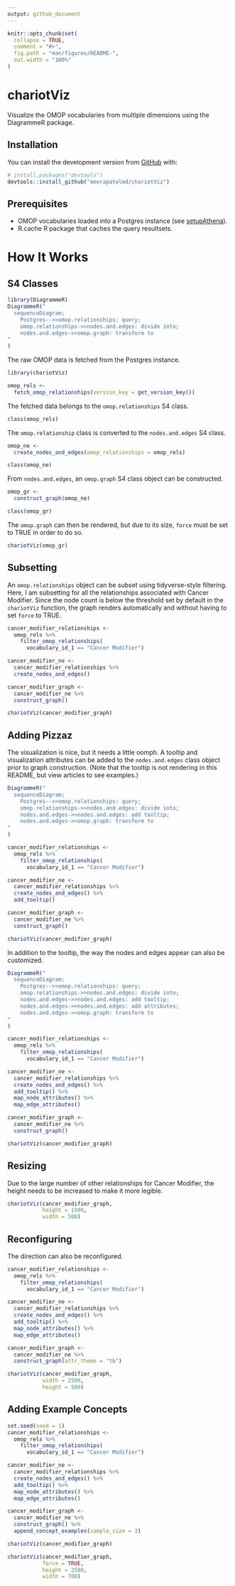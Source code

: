 ```yaml
---
output: github_document
---
```


<!-- README.md is generated from README.Rmd. Please edit that file -->

```r
knitr::opts_chunk$set(
  collapse = TRUE,
  comment = "#>",
  fig.path = "man/figures/README-",
  out.width = "100%"
)
```

# chariotViz

Visualize the OMOP vocabularies from multiple dimensions using the DiagrammeR package.  

## Installation

You can install the development version from [GitHub](https://github.com/) with:

``` r
# install.packages("devtools")
devtools::install_github("meerapatelmd/chariotViz")
```

## Prerequisites  

* OMOP vocabularies loaded into a Postgres instance (see [setupAthena](http://github.com/meerapatelmd/setupAthena)).  
* R.cache R package that caches the query resultsets.    


# How It Works  

## S4 Classes  

```r
library(DiagrammeR)
DiagrammeR("
  sequenceDiagram;
    Postgres-->>omop.relationships: query; 
    omop.relationships->>nodes.and.edges: divide into;
    nodes.and.edges->>omop.graph: transform to
"
)
```

The raw OMOP data is fetched from the Postgres instance.  

```r
library(chariotViz)

omop_rels <- 
  fetch_omop_relationships(version_key = get_version_key())
```

The fetched data belongs to the `omop.relationships` S4 class.  

```r
class(omop_rels)
```

The `omop.relationship` class is converted to the `nodes.and.edges` S4 
class. 

```r
omop_ne <- 
  create_nodes_and_edges(omop_relationships = omop_rels)

class(omop_ne)
```

From `nodes.and.edges`, an `omop.graph` S4 class object can be constructed.  

```r
omop_gr <- 
  construct_graph(omop_ne)

class(omop_gr)
```

The `omop.graph` can then be rendered, but due to its size, `force` must 
be set to TRUE in order to do so.  

```r
chariotViz(omop_gr)
```

## Subsetting   

An `omop.relationships` object can be subset using tidyverse-style filtering. 
Here, I am subsetting for all the relationships associated with Cancer Modifier. 
Since the node count is below the threshold set by default in the `chariotViz` function, 
the graph renders automatically and without having to set `force` to TRUE.  

```r
cancer_modifier_relationships <- 
  omop_rels %>% 
    filter_omop_relationships(
      vocabulary_id_1 == "Cancer Modifier")

cancer_modifier_ne <- 
  cancer_modifier_relationships %>% 
  create_nodes_and_edges()

cancer_modifier_graph <- 
  cancer_modifier_ne %>% 
  construct_graph()

chariotViz(cancer_modifier_graph)
```


## Adding Pizzaz  

The visualization is nice, but it needs a little oomph. A tooltip and 
visualization attributes can be added to the `nodes.and.edges` class object 
prior to graph construction. (Note that the tooltip is not rendering in this 
README, but view articles to see examples.)    

```r
DiagrammeR("
  sequenceDiagram;
    Postgres-->>omop.relationships: query; 
    omop.relationships->>nodes.and.edges: divide into;
    nodes.and.edges->>nodes.and.edges: add tooltip;
    nodes.and.edges->>omop.graph: transform to
"
)
```

```r
cancer_modifier_relationships <- 
  omop_rels %>% 
    filter_omop_relationships(
      vocabulary_id_1 == "Cancer Modifier")

cancer_modifier_ne <- 
  cancer_modifier_relationships %>% 
  create_nodes_and_edges() %>% 
  add_tooltip()

cancer_modifier_graph <- 
  cancer_modifier_ne %>% 
  construct_graph()

chariotViz(cancer_modifier_graph)
```

In addition to the tooltip, the way the nodes and edges 
appear can also be customized.  

```r
DiagrammeR("
  sequenceDiagram;
    Postgres-->>omop.relationships: query; 
    omop.relationships->>nodes.and.edges: divide into;
    nodes.and.edges->>nodes.and.edges: add tooltip;
    nodes.and.edges->>nodes.and.edges: add attributes;
    nodes.and.edges->>omop.graph: transform to
"
)
```

```r
cancer_modifier_relationships <- 
  omop_rels %>% 
    filter_omop_relationships(
      vocabulary_id_1 == "Cancer Modifier")

cancer_modifier_ne <- 
  cancer_modifier_relationships %>% 
  create_nodes_and_edges() %>% 
  add_tooltip() %>% 
  map_node_attributes() %>% 
  map_edge_attributes()

cancer_modifier_graph <- 
  cancer_modifier_ne %>% 
  construct_graph()

chariotViz(cancer_modifier_graph)
```

## Resizing  

Due to the large number of other relationships for Cancer Modifier, the 
height needs to be increased to make it more legible.  

```r
chariotViz(cancer_modifier_graph,
           height = 1500,
           width = 500)
```


## Reconfiguring  

The direction can also be reconfigured.  

```r
cancer_modifier_relationships <- 
  omop_rels %>% 
    filter_omop_relationships(
      vocabulary_id_1 == "Cancer Modifier")

cancer_modifier_ne <- 
  cancer_modifier_relationships %>% 
  create_nodes_and_edges() %>% 
  add_tooltip() %>% 
  map_node_attributes() %>% 
  map_edge_attributes()

cancer_modifier_graph <- 
  cancer_modifier_ne %>% 
  construct_graph(attr_theme = "tb")

chariotViz(cancer_modifier_graph,
           width = 2500,
           height = 500)
```

## Adding Example Concepts  

```r
set.seed(seed = 1)
cancer_modifier_relationships <- 
  omop_rels %>% 
    filter_omop_relationships(
      vocabulary_id_1 == "Cancer Modifier")

cancer_modifier_ne <- 
  cancer_modifier_relationships %>% 
  create_nodes_and_edges() %>% 
  add_tooltip() %>% 
  map_node_attributes() %>% 
  map_edge_attributes()

cancer_modifier_graph <- 
  cancer_modifier_ne %>% 
  construct_graph() %>% 
  append_concept_examples(sample_size = 3)

chariotViz(cancer_modifier_graph)

chariotViz(cancer_modifier_graph,
           force = TRUE,
           height = 2500,
           width = 700)
```


